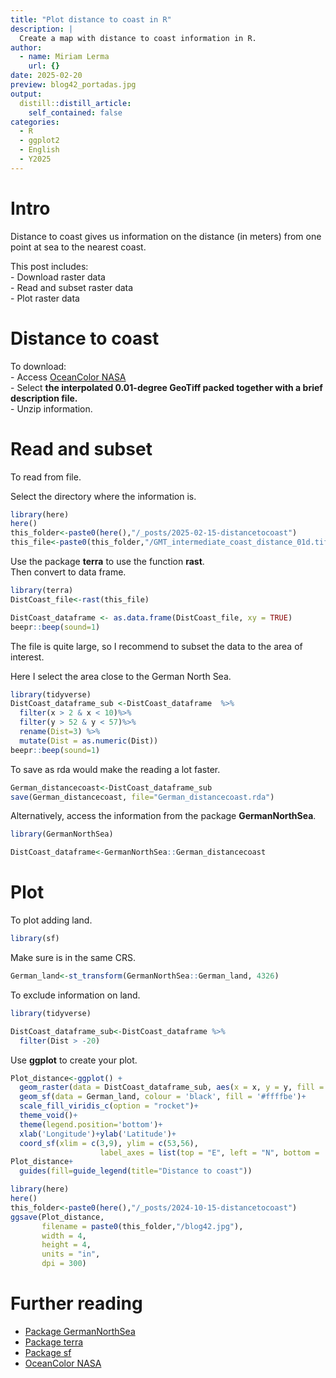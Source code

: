 ```yaml
---
title: "Plot distance to coast in R"
description: |
  Create a map with distance to coast information in R.
author:
  - name: Miriam Lerma
    url: {}
date: 2025-02-20
preview: blog42_portadas.jpg
output:
  distill::distill_article:
    self_contained: false
categories:
  - R
  - ggplot2
  - English
  - Y2025
---
```


# Intro

Distance to coast gives us information on the distance (in meters) from one point at sea to the nearest coast.

This post includes:  
- Download raster data   
- Read and subset raster data  
- Plot raster data  

# Distance to coast

To download:   
- Access [OceanColor NASA](https://oceancolor.gsfc.nasa.gov/resources/docs/distfromcoast/)  
- Select **the interpolated 0.01-degree GeoTiff packed together with a brief description file.**  
- Unzip information.  

# Read and subset

To read from file.

Select the directory where the information is.

```r
library(here)
here()
this_folder<-paste0(here(),"/_posts/2025-02-15-distancetocoast")
this_file<-paste0(this_folder,"/GMT_intermediate_coast_distance_01d.tif")
```

Use the package **terra** to use the function **rast**.  
Then convert to data frame.  


```r
library(terra)
DistCoast_file<-rast(this_file)
```

```r
DistCoast_dataframe <- as.data.frame(DistCoast_file, xy = TRUE)
beepr::beep(sound=1)
```

The file is quite large, so I recommend to subset the data to the area of interest.  

Here I select the area close to the German North Sea. 

```r
library(tidyverse)
DistCoast_dataframe_sub <-DistCoast_dataframe  %>%
  filter(x > 2 & x < 10)%>%
  filter(y > 52 & y < 57)%>%
  rename(Dist=3) %>%
  mutate(Dist = as.numeric(Dist))
beepr::beep(sound=1)
```

To save as rda would make the reading a lot faster.

```r
German_distancecoast<-DistCoast_dataframe_sub
save(German_distancecoast, file="German_distancecoast.rda")
```

Alternatively, access the information from the package **GermanNorthSea**.

```r
library(GermanNorthSea)
```

```r
DistCoast_dataframe<-GermanNorthSea::German_distancecoast
```

# Plot

To plot adding land.

```r
library(sf)
```

Make sure is in the same CRS. 

```r
German_land<-st_transform(GermanNorthSea::German_land, 4326)
```

To exclude information on land. 

```r
library(tidyverse)
```

```r
DistCoast_dataframe_sub<-DistCoast_dataframe %>%
  filter(Dist > -20)
```

Use **ggplot** to create your plot. 

```r
Plot_distance<-ggplot() +
  geom_raster(data = DistCoast_dataframe_sub, aes(x = x, y = y, fill = Dist)) +
  geom_sf(data = German_land, colour = 'black', fill = '#ffffbe')+
  scale_fill_viridis_c(option = "rocket")+
  theme_void()+
  theme(legend.position='bottom')+
  xlab('Longitude')+ylab('Latitude')+
  coord_sf(xlim = c(3,9), ylim = c(53,56),
                    label_axes = list(top = "E", left = "N", bottom = 'E', right='N'))
Plot_distance+
  guides(fill=guide_legend(title="Distance to coast"))
```

```r
library(here)
here()
this_folder<-paste0(here(),"/_posts/2024-10-15-distancetocoast")
ggsave(Plot_distance,
       filename = paste0(this_folder,"/blog42.jpg"),
       width = 4, 
       height = 4, 
       units = "in",
       dpi = 300)
```

# Further reading

- [Package GermanNorthSea](https://github.com/MiriamLL/GermanNorthSea)
- [Package terra](https://rspatial.github.io/terra/) 
- [Package sf](https://r-spatial.github.io/sf/)
- [OceanColor NASA](https://oceancolor.gsfc.nasa.gov/resources/docs/distfromcoast/) 

